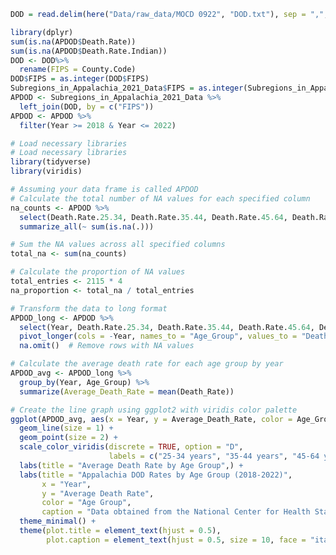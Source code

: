 ```r
DOD = read.delim(here("Data/raw_data/MOCD 0922", "DOD.txt"), sep = ",", header = TRUE)
```

```r
library(dplyr)
sum(is.na(APDOD$Death.Rate))
sum(is.na(APDOD$Death.Rate.Indian))
DOD <- DOD%>%
  rename(FIPS = County.Code)
DOD$FIPS = as.integer(DOD$FIPS)
Subregions_in_Appalachia_2021_Data$FIPS = as.integer(Subregions_in_Appalachia_2021_Data$FIPS)
APDOD <- Subregions_in_Appalachia_2021_Data %>%
  left_join(DOD, by = c("FIPS"))
APDOD <- APDOD %>%
  filter(Year >= 2018 & Year <= 2022)
```

```r
# Load necessary libraries
# Load necessary libraries
library(tidyverse)
library(viridis)

# Assuming your data frame is called APDOD
# Calculate the total number of NA values for each specified column
na_counts <- APDOD %>%
  select(Death.Rate.25.34, Death.Rate.35.44, Death.Rate.45.64, Death.Rate.65.) %>%
  summarize_all(~ sum(is.na(.)))

# Sum the NA values across all specified columns
total_na <- sum(na_counts)

# Calculate the proportion of NA values
total_entries <- 2115 * 4
na_proportion <- total_na / total_entries

# Transform the data to long format
APDOD_long <- APDOD %>%
  select(Year, Death.Rate.25.34, Death.Rate.35.44, Death.Rate.45.64, Death.Rate.65.) %>%
  pivot_longer(cols = -Year, names_to = "Age_Group", values_to = "Death_Rate") %>%
  na.omit()  # Remove rows with NA values

# Calculate the average death rate for each age group by year
APDOD_avg <- APDOD_long %>%
  group_by(Year, Age_Group) %>%
  summarize(Average_Death_Rate = mean(Death_Rate))

# Create the line graph using ggplot2 with viridis color palette
ggplot(APDOD_avg, aes(x = Year, y = Average_Death_Rate, color = Age_Group)) +
  geom_line(size = 1) +
  geom_point(size = 2) +
  scale_color_viridis(discrete = TRUE, option = "D",
                      labels = c("25-34 years", "35-44 years", "45-64 years", "65+ years")) +
  labs(title = "Average Death Rate by Age Group",) +
  labs(title = "Appalachia DOD Rates by Age Group (2018-2022)",
       x = "Year",
       y = "Average Death Rate",
       color = "Age Group",
       caption = "Data obtained from the National Center for Health Statistics (CDC)\n40% of the dataset from age group 25-44 is suppressed") +
  theme_minimal() +
  theme(plot.title = element_text(hjust = 0.5),
        plot.caption = element_text(hjust = 0.5, size = 10, face = "italic"))
```

